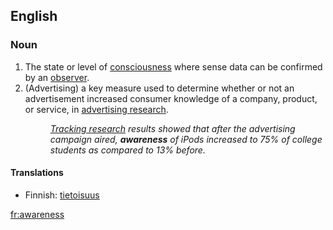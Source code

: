 ==English==
===Noun===
#The state or level of [[consciousness]] where sense data can be confirmed by an [[observer]].
#(Advertising) a key measure used to determine whether or not an advertisement increased consumer knowledge of a company, product, or service, in [[advertising research]].
#: ''[[Tracking research]] results showed that after the advertising campaign aired, '''awareness''' of iPods increased to 75% of college students as compared to 13% before.''

====Translations====
*Finnish: [[tietoisuus]]

[[fr:awareness]]